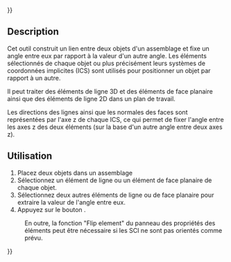 {{UnfinishedDocu{{#translation:}}}}
<languages/>

{{Docnav/fr
|[[Assembly3_ConstraintPointDistance/fr|Contrainte distance d'un point]]
|[[Assembly3_ConstraintPointsSymmetric/fr|Contrainte points symétriques]]
|[[Assembly3_Workbench/fr|Assembly3]]
|IconL=Assembly_ConstraintEqualAngle.svg
|IconR=Assembly_ConstraintPointsSymmetric.svg
|IconC=Assembly3_workbench_icon.svg
}}

{{GuiCommand/fr
|Name=Assembly3 ConstraintEqualAngle
|Name/fr=Assembly3 Contrainte égalité angle
|Icon=Assembly_ConstraintEqualAngle.svg
|Workbenches=[[Assembly3_Workbench/fr|Assembly3]]
}}

== Description ==

Cet outil construit un lien entre deux objets d'un assemblage et fixe un angle entre eux par rapport à la valeur d'un autre angle. Les éléments sélectionnés de chaque objet ou plus précisément leurs systèmes de coordonnées implicites (ICS) sont utilisés pour positionner un objet par rapport à un autre.

Il peut traiter des éléments de ligne 3D et des éléments de face planaire ainsi que des éléments de ligne 2D dans un plan de travail. 

Les directions des lignes ainsi que les normales des faces sont représentées par l'axe z de chaque ICS, ce qui permet de fixer l'angle entre les axes z des deux éléments (sur la base d'un autre angle entre deux axes z).


<span id="Usage"></span>
==Utilisation== 

# Placez deux objets dans un assemblage
# Sélectionnez un élément de ligne ou un élément de face planaire de chaque objet.
# Sélectionnez deux autres éléments de ligne ou de face planaire pour extraire la valeur de l'angle entre eux.
# Appuyez sur le bouton {{Button|[[Image:Assembly_ConstraintEqualAngle.svg|16px]] [[Assembly3_ConstraintEqualAngle/fr|Equal angle]]}}.


:En outre, la fonction "Flip element" du panneau des propriétés des éléments peut être nécessaire si les SCI ne sont pas orientés comme prévu.


{{Docnav/fr
|[[Assembly3_ConstraintPointDistance/fr|Contrainte distance d'un point]]
|[[Assembly3_ConstraintPointsSymmetric/fr|Contrainte points symétriques]]
|[[Assembly3_Workbench/fr|Assembly3]]
|IconL=Assembly_ConstraintEqualAngle.svg
|IconR=Assembly_ConstraintPointsSymmetric.svg
|IconC=Assembly3_workbench_icon.svg
}}

{{Userdocnavi{{#translation:}}}}